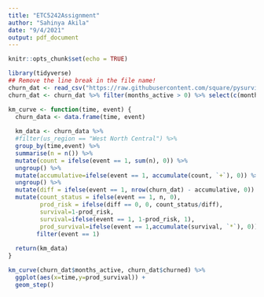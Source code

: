 ```yaml
---
title: "ETC5242Assignment"
author: "Sahinya Akila"
date: "9/4/2021"
output: pdf_document
---
```


```r
knitr::opts_chunk$set(echo = TRUE)
```

```r
library(tidyverse)
## Remove the line break in the file name!
churn_dat <- read_csv("https://raw.githubusercontent.com/square/pysurvival/master/pysurvival/datasets/churn.csv")
churn_dat <- churn_dat %>% filter(months_active > 0) %>% select(c(months_active, churned, company_size))
```


```r
km_curve <- function(time, event) {
  churn_data <- data.frame(time, event)
  
  km_data <- churn_data %>% 
  #filter(us_region == "West North Central") %>% 
  group_by(time,event) %>% 
  summarise(n = n()) %>% 
  mutate(count = ifelse(event == 1, sum(n), 0)) %>% 
  ungroup() %>% 
  mutate(accumulative=ifelse(event == 1, accumulate(count, `+`), 0)) %>% 
  ungroup() %>% 
  mutate(diff = ifelse(event == 1, nrow(churn_dat) - accumulative, 0)) %>% 
  mutate(count_status = ifelse(event == 1, n, 0),
         prod_risk = ifelse(diff == 0, 0, count_status/diff),
         survival=1-prod_risk,
         survival=ifelse(event == 1, 1-prod_risk, 1),
         prod_survival=ifelse(event == 1,accumulate(survival, `*`), 0)) %>% 
        filter(event == 1)
  
  return(km_data)
}

km_curve(churn_dat$months_active, churn_dat$churned) %>% 
  ggplot(aes(x=time,y=prod_survival)) + 
  geom_step()
```

